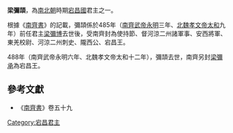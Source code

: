 '''梁彌頡'''，為[[南北朝|南北朝]]時期[[宕昌國|宕昌國]]君主之一。

根據《[[南齊書|南齊書]]》的記載，彌頡係於485年（[[南齊|南齊]][[蕭賾|武帝]][[永明|永明]]三年、[[北魏|北魏]][[元宏|孝文帝]][[太和_(北魏孝文帝)|太和]]九年）前任君主[[梁彌博_(前)|梁彌博]]去世後，受南齊封為使持節、督河涼二州諸軍事、安西將軍、東羌校尉、河涼二州刺史、隴西公、宕昌王。

488年（南齊武帝永明六年、北魏孝文帝太和十二年），彌頡去世，南齊另封[[梁彌承|梁彌承]]為宕昌王。

{{start box}}
{{s-before|[[梁彌博_(前)|梁彌博]]}}
{{s-title|[[宕昌國|宕昌]][[王|王]]|485年－488年}}
{{s-after|[[梁彌承|梁彌承]]}}
{{end box}}

==參考文獻==
*《[[南齊書|南齊書]]》卷五十九

[[Category:宕昌君主|Category:宕昌君主]]